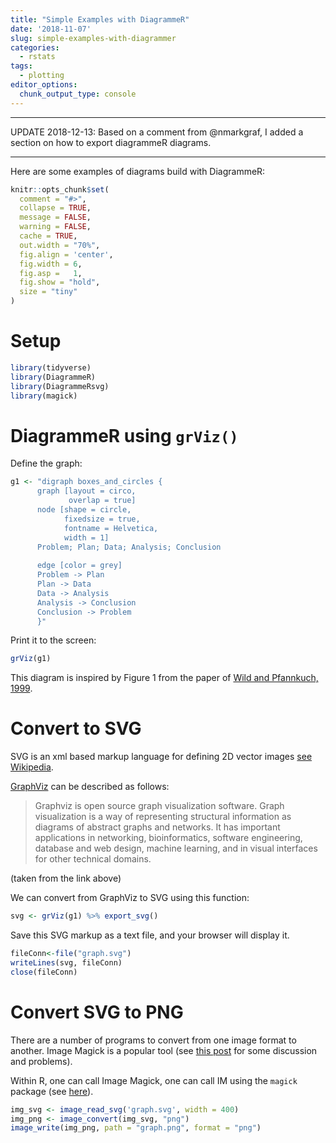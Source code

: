 ```yaml
---
title: "Simple Examples with DiagrammeR"
date: '2018-11-07'
slug: simple-examples-with-diagrammer
categories:
  - rstats
tags:
  - plotting
editor_options: 
  chunk_output_type: console
---
```



---

UPDATE 2018-12-13: Based on a comment from @nmarkgraf, I added a section on how to export diagrammeR diagrams.

---


Here are some examples of diagrams build with DiagrammeR:

```r

knitr::opts_chunk$set(
  comment = "#>",
  collapse = TRUE,
  message = FALSE,
  warning = FALSE,
  cache = TRUE,
  out.width = "70%",
  fig.align = 'center',
  fig.width = 6,
  fig.asp =   1,
  fig.show = "hold",
  size = "tiny"
)
```

# Setup

```r
library(tidyverse)
library(DiagrammeR)
library(DiagrammeRsvg)
library(magick)
```


# DiagrammeR using `grViz()`

Define the graph:

```r
g1 <- "digraph boxes_and_circles {
      graph [layout = circo,
             overlap = true]
      node [shape = circle,
            fixedsize = true,
            fontname = Helvetica,
            width = 1]
      Problem; Plan; Data; Analysis; Conclusion
    
      edge [color = grey]      
      Problem -> Plan
      Plan -> Data
      Data -> Analysis
      Analysis -> Conclusion
      Conclusion -> Problem
      }"
```

Print it to the screen:

```r
grViz(g1)
```



<!-- ![](/post/2018-11-07-simple-examples-with-diagrammer_files/diagrammer1.png) -->

This diagram is inspired by Figure 1 from the paper of [Wild and Pfannkuch, 1999](https://www.stat.auckland.ac.nz/~iase/publications/isr/99.Wild.Pfannkuch.pdf).

# Convert to SVG

SVG is an xml based markup language for defining 2D vector images [see Wikipedia](https://en.wikipedia.org/wiki/Scalable_Vector_Graphics).

[GraphViz](https://www.graphviz.org/) can be described as follows:

>    Graphviz is open source graph visualization software. Graph visualization is a way of representing structural information as diagrams of abstract graphs and networks. It has important applications in networking, bioinformatics,  software engineering, database and web design, machine learning, and in visual interfaces for other technical domains. 

(taken from the link above)


We can convert from GraphViz to SVG using this function:


```r
svg <- grViz(g1) %>% export_svg() 
```

Save this SVG markup as a text file, and your browser will display it.


```r
fileConn<-file("graph.svg")
writeLines(svg, fileConn)
close(fileConn)
```



# Convert SVG to PNG


There are a number of programs to convert from one image format to another. Image Magick is a popular tool (see [this post](https://stackoverflow.com/questions/9853325/how-to-convert-a-svg-to-a-png-with-image-magick/26048343) for some discussion and problems).

Within R, one can call Image Magick, one can call IM using the `magick` package (see [here](https://cran.r-project.org/web/packages/magick/vignettes/intro.html)).



```r
img_svg <- image_read_svg('graph.svg', width = 400)
img_png <- image_convert(img_svg, "png")
image_write(img_png, path = "graph.png", format = "png")
```



